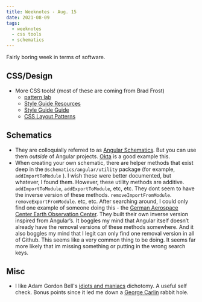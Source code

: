 ```yaml
---
title: Weeknotes - Aug. 15
date: 2021-08-09
tags:
  - weeknotes
  - css tools
  - schematics
---
```


Fairly boring week in terms of software.

## CSS/Design

- More CSS tools! (most of these are coming from Brad Frost)
  - [pattern lab](https://patternlab.io/)
  - [Style Guide Resources](http://styleguides.io/)
  - [Style Guide Guide](https://bradfrost.github.io/style-guide-guide/)
  - [CSS Layout Patterns](https://csslayout.io/patterns)

## Schematics

- They are colloquially referred to as [Angular Schematics]. But you can use them _outside_ of Angular projects. [Okta] is a good example this.
- When creating your own schematic, there are helper methods that exist deep in the `@schematics/angular/utility` package (for example, `addImportToModule` ). I wish these were better documented, but whatever, I found them. However, these utility methods are additive. `addImportToModule`, `addExportToModule`, etc, etc. They dont seem to have the inverse version of these methods. `removeImportFromModule`. `removeExportFromModule`. etc, etc. After searching around, I could only find one example of someone doing this - the [German Aerospace Center Earth Observation Center]. They built their own inverse version inspired from Angular’s. It boggles my mind that Angular itself doesn’t already have the removal versions of these methods somewhere. And it also boggles my mind that I legit can only find one removal version in all of Github. This seems like a very common thing to be doing. It seems far more likely that im missing something or putting in the wrong search keys.

## Misc

- I like Adam Gordon Bell's [idiots and maniacs] dichotomy. A useful self check. Bonus points since it led me down a [George Carlin] rabbit hole.

[okta]: https://github.com/oktadev/schematics
[angular schematics]: https://angular.io/guide/schematics
[german aerospace center earth observation center]: https://github.com/dlr-eoc/ukis-frontend-libraries/blob/2a65df0d22dbcba1998a6cc6bdd125555965ad55/projects/core-ui/schematics/ast-utils.ts#L150
[idiots and maniacs]: https://earthly.dev/blog/idiots-and-maniacs/
[george carlin]: https://youtu.be/T7YcQ5wh4Ds
